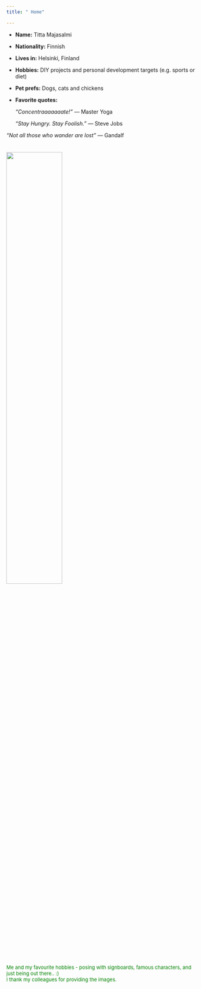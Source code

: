 ---
title: " Home"

---

- __Name:__ Titta Majasalmi
- __Nationality:__ Finnish
- __Lives in:__ Helsinki, Finland
- __Hobbies:__ DIY projects and personal development targets (e.g. sports or diet)
- __Pet prefs:__ Dogs, cats and chickens
- __Favorite quotes:__ 

   _"Concentraaaaaaate!"_ ― Master Yoga
   
   _“Stay Hungry. Stay Foolish.”_ ― Steve Jobs
   

_“Not all those who wander are lost”_ ― Gandalf
<br>
<br>

<h6><img  src="Figs/new_homefigs_v1.jpg" width="54%"/></h6><font size="2" color="green"> Me and my favourite hobbies - posing with signboards, famous characters, and just being out there.. :)
 <br/> I thank my colleagues for providing the images.
 
<br/>
<br/>
